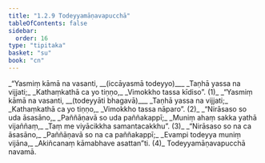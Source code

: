 ```yaml
---
title: "1.2.9 Todeyyamāṇavapucchā"
tableOfContents: false
sidebar:
  order: 16
type: "tipitaka"
basket: "su"
book: "cn"
---
```



<DynamicBreadcrumb />

<Division number="113" book="cn">

<Paragraph number="123" type="verses" book="cn">
_“Yasmiṃ kāmā na vasanti, __(iccāyasmā todeyyo)___  
_Taṇhā yassa na vijjati;_  
_Kathaṃkathā ca yo tiṇṇo,_  
_Vimokkho tassa kīdiso”. (1)_  

</Paragraph>

</Division>
<Division number="114" book="cn">

<Paragraph number="124" type="verses" book="cn">
_“Yasmiṃ kāmā na vasanti, __(todeyyāti bhagavā)___  
_Taṇhā yassa na vijjati;_  
_Kathaṃkathā ca yo tiṇṇo,_  
_Vimokkho tassa nāparo”. (2)_  

</Paragraph>

</Division>
<Division number="115" book="cn">

<Paragraph number="125" type="verses" book="cn">
_“Nirāsaso so uda āsasāno,_  
_Paññāṇavā so uda paññakappī;_  
_Muniṃ ahaṃ sakka yathā vijaññaṃ,_  
_Taṃ me viyācikkha samantacakkhu”. (3)_  

</Paragraph>

</Division>
<Division number="116" book="cn">

<Paragraph number="126" type="verses" book="cn">
_“Nirāsaso so na ca āsasāno,_  
_Paññāṇavā so na ca paññakappī;_  
_Evampi todeyya muniṃ vijāna,_  
_Akiñcanaṃ kāmabhave asattan”ti. (4)_  


</Paragraph>
</Division>

<Paragraph number="127" type="center" book="cn">
Todeyyamāṇavapucchā navamā.
</Paragraph>